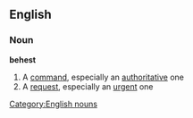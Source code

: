 ==English==
===Noun===
[[Category:English nouns]]
'''behest'''
#A [[command]], especially an [[authoritative]] one
#A [[request]], especially an [[urgent]] one
